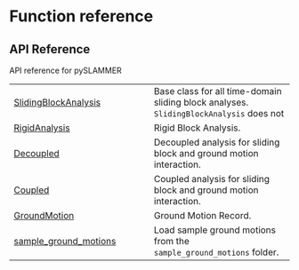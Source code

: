 # Function reference {.doc .doc-index}

## API Reference

API reference for pySLAMMER

| | |
| --- | --- |
| [SlidingBlockAnalysis](SlidingBlockAnalysis.qmd#pyslammer.SlidingBlockAnalysis) | Base class for all time-domain sliding block analyses. `SlidingBlockAnalysis` does not |
| [RigidAnalysis](RigidAnalysis.qmd#pyslammer.RigidAnalysis) | Rigid Block Analysis. |
| [Decoupled](Decoupled.qmd#pyslammer.Decoupled) | Decoupled analysis for sliding block and ground motion interaction. |
| [Coupled](Coupled.qmd#pyslammer.Coupled) | Coupled analysis for sliding block and ground motion interaction. |
| [GroundMotion](GroundMotion.qmd#pyslammer.GroundMotion) | Ground Motion Record. |
| [sample_ground_motions](sample_ground_motions.qmd#pyslammer.sample_ground_motions) | Load sample ground motions from the `sample_ground_motions` folder. |
